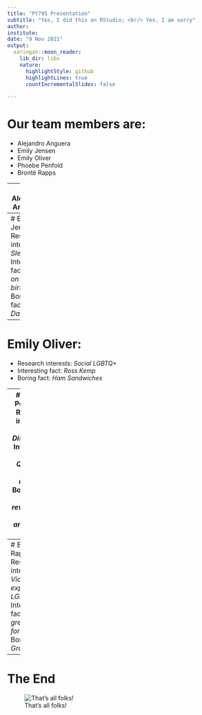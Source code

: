 ```yaml
---
title: "PY795 Presentation"
subtitle: "Yes, I did this on RStudio; <br/> Yes, I am sorry"
author: 
institute: 
date: "9 Nov 2021"
output:
  xaringan::moon_reader:
    lib_dir: libs
    nature:
      highlightStyle: github
      highlightLines: true
      countIncrementalSlides: false

---
```

# Our team members are:

- Alejandro Anguera
- Emily Jensen
- Emily Oliver
- Phoebe Penfold
- Brontë Rapps

---
# Alejandro Anguera:

- Research interests: *Evolutionary and Forensic Psychology*
- Interesting fact: *PhD in the trash*
- Boring fact: *Toes*

---
# Emily Jensen:
- Research interests: *Sleep*
- Interesting fact: *Snow on birthday*
- Boring fact: *1/8th Danish*

---
# Emily Oliver:
- Research interests: *Social LGBTQ+*
- Interesting fact: *Ross Kemp*
- Boring fact: *Ham Sandwiches*

---
# Phoebe Penfold:
- Research interests: *Eating Disorders*
- Interesting fact: *Qualified dental nurse*
- Boring fact: *Has revolved 26 times around the sun*

---
# Brontë Rapps:
- Research interests: *Victimisation experiences, LGBTQ+*
- Interesting fact: *Has a great love for plants*
- Boring fact: *Granola bar*

---
# The End

![That's all folks!](https://media.giphy.com/media/xUPOqo6E1XvWXwlCyQ/giphy.gif)